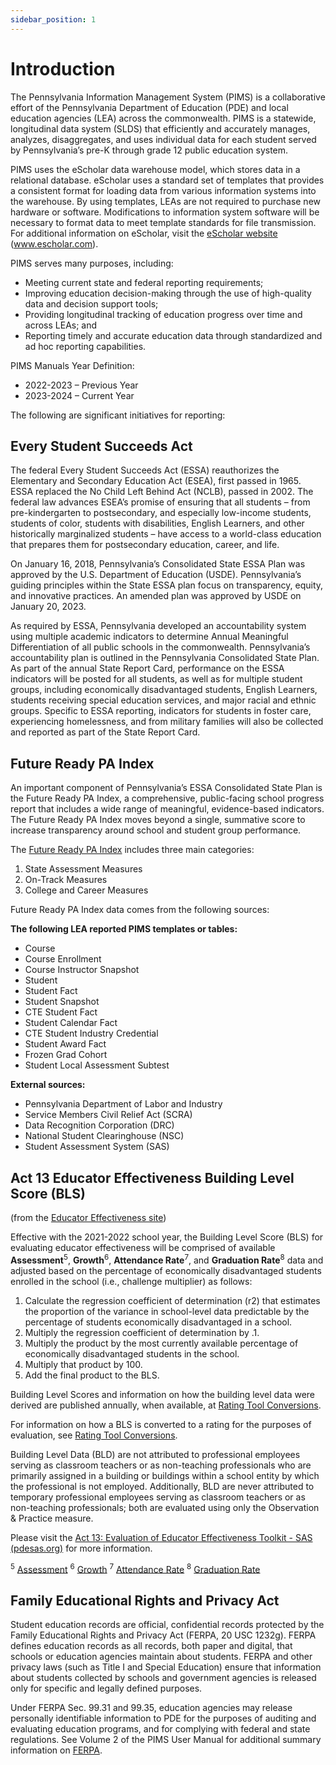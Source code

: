 ```yaml
---
sidebar_position: 1
---
```


# Introduction

<center>
  <ThemedLogo />
</center>

The Pennsylvania Information Management System (PIMS) is a collaborative effort of the Pennsylvania Department of Education (PDE) and local education agencies (LEA) across the commonwealth. PIMS is a statewide, longitudinal data system (SLDS) that efficiently and accurately manages, analyzes, disaggregates, and uses individual data for each student served by Pennsylvania’s pre-K through grade 12 public education system.

PIMS uses the eScholar data warehouse model, which stores data in a relational database. eScholar uses a standard set of templates that provides a consistent format for loading data from various information systems into the warehouse. By using templates, LEAs are not required to purchase new hardware or software. Modifications to information system software will be necessary to format data to meet template standards for file transmission. For additional information on eScholar, visit the [eScholar website](http://www.escholar.com/) (www.escholar.com).

PIMS serves many purposes, including:

-   Meeting current state and federal reporting requirements;
-   Improving education decision-making through the use of high-quality data and decision support tools;
-   Providing longitudinal tracking of education progress over time and across LEAs; and
-   Reporting timely and accurate education data through standardized and ad hoc reporting capabilities.

PIMS Manuals Year Definition:

-   2022-2023 – Previous Year
-   2023-2024 – Current Year

The following are significant initiatives for reporting:

## Every Student Succeeds Act

The federal Every Student Succeeds Act (ESSA) reauthorizes the Elementary and Secondary Education Act (ESEA), first passed in 1965. ESSA replaced the No Child Left Behind Act (NCLB), passed in 2002. The federal law advances ESEA’s promise of ensuring that all students – from pre-kindergarten to postsecondary, and especially low-income students, students of color, students with disabilities, English Learners, and other historically marginalized students – have access to a world-class education that prepares them for postsecondary education, career, and life.

On January 16, 2018, Pennsylvania’s Consolidated State ESSA Plan was approved by the U.S. Department of Education (USDE). Pennsylvania’s guiding principles within the State ESSA plan focus on transparency, equity, and innovative practices. An amended plan was approved by USDE on January 20, 2023.

As required by ESSA, Pennsylvania developed an accountability system using multiple academic indicators to determine Annual Meaningful Differentiation of all public schools in the commonwealth. Pennsylvania’s accountability plan is outlined in the Pennsylvania Consolidated State Plan. As part of the annual State Report Card, performance on the ESSA indicators will be posted for all students, as well as for multiple student groups, including economically disadvantaged students, English Learners, students receiving special education services, and major racial and ethnic groups. Specific to ESSA reporting, indicators for students in foster care, experiencing homelessness, and from military families will also be collected and reported as part of the State Report Card.

## Future Ready PA Index

An important component of Pennsylvania’s ESSA Consolidated State Plan is the Future Ready PA Index, a comprehensive, public-facing school progress report that includes a wide range of meaningful, evidence-based indicators. The Future Ready PA Index moves beyond a single, summative score to increase transparency around school and student group performance.

The [Future Ready PA Index](http://www.education.pa.gov/Pages/Future-Ready-PA.aspx) includes three main categories:

1.  State Assessment Measures
2.  On-Track Measures
3.  College and Career Measures

Future Ready PA Index data comes from the following sources:

**The following LEA reported PIMS templates or tables:**

-   Course
-   Course Enrollment
-   Course Instructor Snapshot
-   Student
-   Student Fact
-   Student Snapshot
-   CTE Student Fact
-   Student Calendar Fact
-   CTE Student Industry Credential
-   Student Award Fact
-   Frozen Grad Cohort
-   Student Local Assessment Subtest

**External sources:**

-   Pennsylvania Department of Labor and Industry
-   Service Members Civil Relief Act (SCRA)
-   Data Recognition Corporation (DRC)
-   National Student Clearinghouse (NSC)
-   Student Assessment System (SAS)

## Act 13 Educator Effectiveness Building Level Score (BLS) 
(from the [Educator Effectiveness site](https://pdesas.org/Frameworks/DCEToolKit/Act13EvaluationOfEducatorEffectivenessToolkit))

Effective with the 2021-2022 school year, the Building Level Score (BLS) for evaluating educator effectiveness will be comprised of available **Assessment**<sup>5</sup>, **Growth**<sup>6</sup>, **Attendance Rate**<sup>7</sup>, and **Graduation Rate**<sup>8</sup> data and adjusted based on the percentage of economically disadvantaged students enrolled in the school (i.e., challenge multiplier) as follows:

1. Calculate the regression coefficient of determination (r2) that estimates the proportion of the variance in school-level data predictable by the percentage of students economically disadvantaged in a school.
2. Multiply the regression coefficient of determination by .1.
3. Multiply the product by the most currently available percentage of economically disadvantaged students in the school.
4. Multiply that product by 100.
5. Add the final product to the BLS.

Building Level Scores and information on how the building level data were derived are published annually, when available, at [Rating Tool Conversions](https://bit.ly/PAedEffective).

For information on how a BLS is converted to a rating for the purposes of evaluation, see [Rating Tool Conversions](https://pdesas.org/Frameworks/DCEToolKit/Act13EvaluationOfEducatorEffectivenessToolkit).

Building Level Data (BLD) are not attributed to professional employees serving as classroom teachers or as non-teaching professionals who are primarily assigned in a building or buildings within a school entity by which the professional is not employed. Additionally, BLD are never attributed to temporary professional employees serving as classroom teachers or as non-teaching professionals; both are evaluated using only the Observation & Practice measure.

Please visit the [Act 13: Evaluation of Educator Effectiveness Toolkit - SAS (pdesas.org)](https://pdesas.org/Frameworks/DCEToolKit/Act13EvaluationOfEducatorEffectivenessToolkit) for more information.

<sup>5</sup> [Assessment](https://pdesas.org/Frameworks/DCEToolKit/Act13EvaluationOfEducatorEffectivenessToolkit#sup5)
<sup>6</sup> [Growth](https://pdesas.org/Frameworks/DCEToolKit/Act13EvaluationOfEducatorEffectivenessToolkit#sup6)
<sup>7</sup> [Attendance Rate](https://pdesas.org/Frameworks/DCEToolKit/Act13EvaluationOfEducatorEffectivenessToolkit#sup7)
<sup>8</sup> [Graduation Rate](https://pdesas.org/Frameworks/DCEToolKit/Act13EvaluationOfEducatorEffectivenessToolkit#sup8)

## Family Educational Rights and Privacy Act

Student education records are official, confidential records protected by the Family Educational Rights and Privacy Act (FERPA, 20 USC 1232g). FERPA defines education records as all records, both paper and digital, that schools or education agencies maintain about students. FERPA and other privacy laws (such as Title I and Special Education) ensure that information about students collected by schools and government agencies is released only for specific and legally defined purposes.

Under FERPA Sec. 99.31 and 99.35, education agencies may release personally identifiable information to PDE for the purposes of auditing and evaluating education programs, and for complying with federal and state regulations. See Volume 2 of the PIMS User Manual for additional summary information on [FERPA](https://www2.ed.gov/policy/gen/guid/fpco/ferpa/index.html).